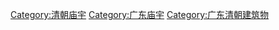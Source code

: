 [[Category:清朝庙宇|Category:清朝庙宇]]
[[Category:广东庙宇|Category:广东庙宇]]
[[Category:广东清朝建筑物|Category:广东清朝建筑物]]